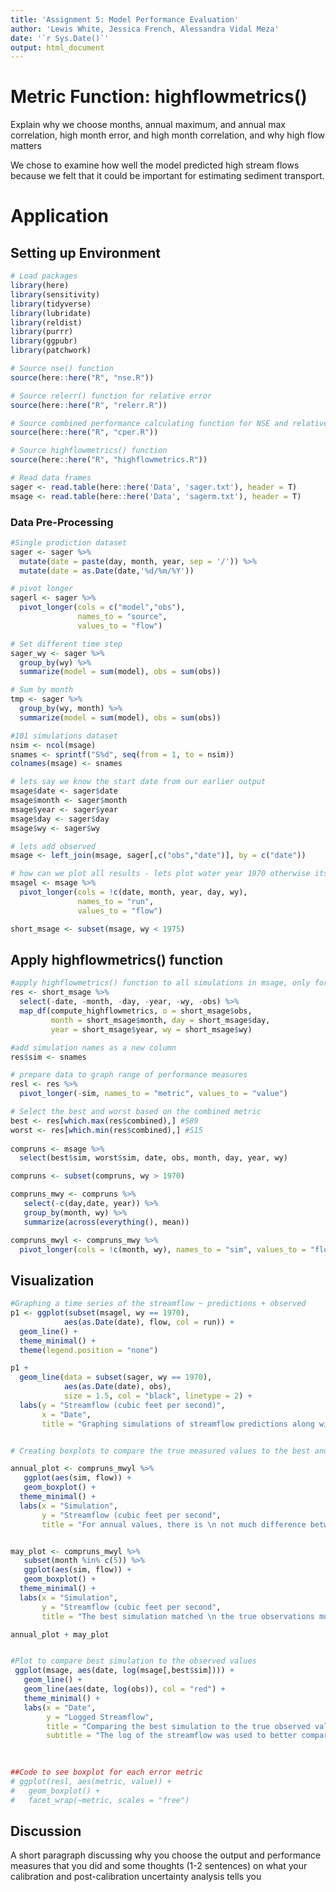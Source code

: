 ```yaml
---
title: 'Assignment 5: Model Performance Evaluation'
author: 'Lewis White, Jessica French, Alessandra Vidal Meza'
date: '`r Sys.Date()`'
output: html_document
---
```


# Metric Function: highflowmetrics()
Explain why we choose months, annual maximum, and annual max correlation, high month error, and high month correlation, and why high flow matters

We chose to examine how well the model predicted high stream flows because we felt that it could be important for estimating sediment transport.

# Application
## Setting up Environment
```r
# Load packages
library(here)
library(sensitivity)
library(tidyverse)
library(lubridate)
library(reldist)
library(purrr)
library(ggpubr)
library(patchwork)

# Source nse() function 
source(here::here("R", "nse.R"))

# Source relerr() function for relative error
source(here::here("R", "relerr.R"))

# Source combined performance calculating function for NSE and relative error with 50/50 weighting 
source(here::here("R", "cper.R"))

# Source highflowmetrics() function
source(here::here("R", "highflowmetrics.R"))

# Read data frames
sager <- read.table(here::here('Data', 'sager.txt'), header = T)
msage <- read.table(here::here('Data', 'sagerm.txt'), header = T) 
```

### Data Pre-Processing
```r
#Single prodiction dataset
sager <- sager %>% 
  mutate(date = paste(day, month, year, sep = '/')) %>%
  mutate(date = as.Date(date,'%d/%m/%Y'))

# pivot longer
sagerl <- sager %>% 
  pivot_longer(cols = c("model","obs"),
               names_to = "source",
               values_to = "flow")

# Set different time step
sager_wy <- sager %>% 
  group_by(wy) %>% 
  summarize(model = sum(model), obs = sum(obs))

# Sum by month
tmp <- sager %>% 
  group_by(wy, month) %>% 
  summarize(model = sum(model), obs = sum(obs))
```

```r
#101 simulations dataset 
nsim <- ncol(msage)
snames <- sprintf("S%d", seq(from = 1, to = nsim))
colnames(msage) <- snames

# lets say we know the start date from our earlier output
msage$date <- sager$date
msage$month <- sager$month
msage$year <- sager$year
msage$day <- sager$day
msage$wy <- sager$wy

# lets add observed
msage <- left_join(msage, sager[,c("obs","date")], by = c("date"))

# how can we plot all results - lets plot water year 1970 otherwise its hard to see
msagel <- msage %>% 
  pivot_longer(cols = !c(date, month, year, day, wy), 
               names_to = "run", 
               values_to = "flow")

short_msage <- subset(msage, wy < 1975)
```

## Apply highflowmetrics() function
```r
#apply highflowmetrics() function to all simulations in msage, only for water years before 1975
res <- short_msage %>% 
  select(-date, -month, -day, -year, -wy, -obs) %>%
  map_df(compute_highflowmetrics, o = short_msage$obs,
         month = short_msage$month, day = short_msage$day, 
         year = short_msage$year, wy = short_msage$wy)

#add simulation names as a new column
res$sim <- snames

# prepare data to graph range of performance measures
resl <- res %>% 
  pivot_longer(-sim, names_to = "metric", values_to = "value")

# Select the best and worst based on the combined metric
best <- res[which.max(res$combined),] #S89
worst <- res[which.min(res$combined),] #S15
 
compruns <- msage %>% 
  select(best$sim, worst$sim, date, obs, month, day, year, wy)

compruns <- subset(compruns, wy > 1970)

compruns_mwy <- compruns %>% 
   select(-c(day,date, year)) %>% 
   group_by(month, wy) %>% 
   summarize(across(everything(), mean))

compruns_mwyl <- compruns_mwy %>% 
  pivot_longer(cols = !c(month, wy), names_to = "sim", values_to = "flow")
```

## Visualization

```r
#Graphing a time series of the streamflow ~ predictions + observed
p1 <- ggplot(subset(msagel, wy == 1970), 
            aes(as.Date(date), flow, col = run)) + 
  geom_line() + 
  theme_minimal() +
  theme(legend.position = "none")

p1 + 
  geom_line(data = subset(sager, wy == 1970), 
            aes(as.Date(date), obs), 
            size = 1.5, col = "black", linetype = 2) + 
  labs(y = "Streamflow (cubic feet per second)", 
       x = "Date", 
       title = "Graphing simulations of streamflow predictions along with the true observed values")


# Creating boxplots to compare the true measured values to the best and worst simulations

annual_plot <- compruns_mwyl %>%
   ggplot(aes(sim, flow)) + 
   geom_boxplot() +
  theme_minimal() +
  labs(x = "Simulation",
       y = "Streamflow (cubic feet per second",
       title = "For annual values, there is \n not much difference between \n the best and worst simulations")


may_plot <- compruns_mwyl %>% 
   subset(month %in% c(5)) %>% 
   ggplot(aes(sim, flow)) + 
   geom_boxplot() +
  theme_minimal() +
  labs(x = "Simulation",
       y = "Streamflow (cubic feet per second",
       title = "The best simulation matched \n the true observations much closer \n in May, the peak stremflow month")

annual_plot + may_plot


#Plot to compare best simulation to the observed values 
 ggplot(msage, aes(date, log(msage[,best$sim]))) + 
   geom_line() + 
   geom_line(aes(date, log(obs)), col = "red") +
   theme_minimal() +
   labs(x = "Date",
        y = "Logged Streamflow",
        title = "Comparing the best simulation to the true observed values",
        subtitle = "The log of the streamflow was used to better compare low steamflow values")

 
 
##Code to see boxplot for each error metric  
# ggplot(resl, aes(metric, value)) + 
#   geom_boxplot() + 
#   facet_wrap(~metric, scales = "free")
```


## Discussion 
A short paragraph discussing why you choose the output and performance measures that you did and some thoughts (1-2 sentences) on what your calibration and post-calibration uncertainty analysis tells you

